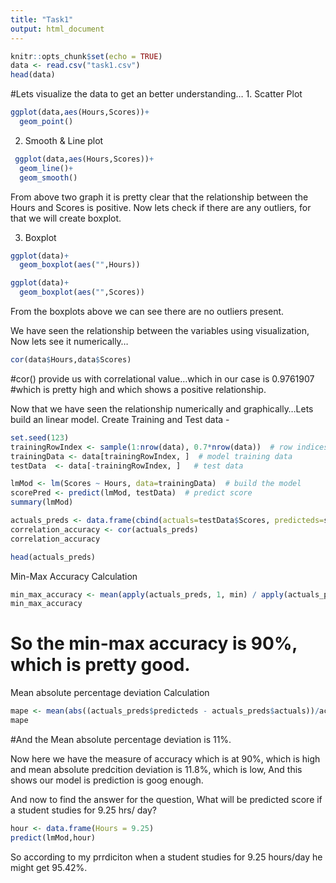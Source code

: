 ```yaml
---
title: "Task1"
output: html_document
---
```


```r
knitr::opts_chunk$set(echo = TRUE)
data <- read.csv("task1.csv")
head(data)
```


#Lets visualize the data to get an better understanding...
1. Scatter Plot
```r
ggplot(data,aes(Hours,Scores))+
  geom_point()
```

2. Smooth & Line plot
```r
 ggplot(data,aes(Hours,Scores))+
  geom_line()+
  geom_smooth()

```

From above two graph it is pretty clear that the relationship between the Hours and Scores is positive.
Now lets check if there are any outliers, for that we will create boxplot.

3. Boxplot

```r
ggplot(data)+
  geom_boxplot(aes("",Hours))
```

```r
ggplot(data)+
  geom_boxplot(aes("",Scores))
```

From the boxplots above we can see there are no outliers present.

We have seen the relationship between the variables using visualization, Now lets see it numerically...

```r
cor(data$Hours,data$Scores)
```
#cor() provide us with correlational value...which in our case is 0.9761907
#which is pretty high and which shows a positive relationship.

Now that we have seen the relationship numerically and graphically...Lets build an linear model.
Create Training and Test data -

```r
set.seed(123)
trainingRowIndex <- sample(1:nrow(data), 0.7*nrow(data))  # row indices for training data
trainingData <- data[trainingRowIndex, ]  # model training data
testData  <- data[-trainingRowIndex, ]   # test data
```

```r
lmMod <- lm(Scores ~ Hours, data=trainingData)  # build the model
scorePred <- predict(lmMod, testData)  # predict score
summary(lmMod)
```

```r
actuals_preds <- data.frame(cbind(actuals=testData$Scores, predicteds=scorePred))  # make actuals_predicteds dataframe.
correlation_accuracy <- cor(actuals_preds)
correlation_accuracy
```

```r
head(actuals_preds)
```

Min-Max Accuracy Calculation
```r
min_max_accuracy <- mean(apply(actuals_preds, 1, min) / apply(actuals_preds, 1, max))  
min_max_accuracy
```
# So the min-max accuracy is 90%, which is pretty good. 

Mean absolute percentage deviation Calculation
```r
mape <- mean(abs((actuals_preds$predicteds - actuals_preds$actuals))/actuals_preds$actuals)
mape
```
#And the Mean absolute percentage deviation is 11%.

Now here we have the measure of accuracy which is at 90%, which is high and 
mean absolute predcition deviation is 11.8%, which is low,
And this shows our model is prediction is goog enough.


And now to find the answer for the question, What will be predicted score if a student studies for 9.25 hrs/ day?
            
```r
hour <- data.frame(Hours = 9.25)
predict(lmMod,hour)
```
 
So according to my prrdiciton when a student studies for 9.25 hours/day he might get 95.42%.